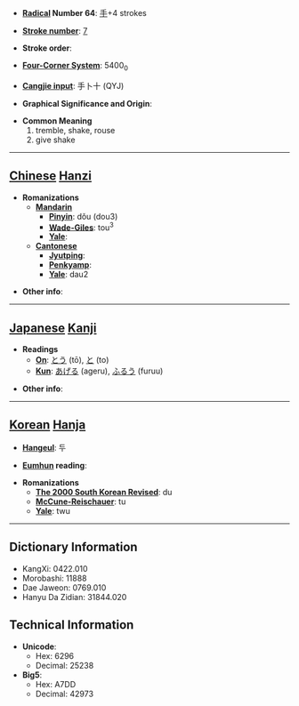 * '''[[Wiktionary:Chinese radical index| Radical]] Number 64''': [[Wiktionary:Chinese radical index 手|手]]+4 strokes

* '''[[Wiktionary:Chinese total strokes index|Stroke number]]''': [[Wiktionary:Chinese total strokes index 7|7]]

* '''Stroke order''': 

* '''[[Wiktionary:Chinese four corner index|Four-Corner System]]''': 5400<sub>0</sub>

* '''[[Wiktionary:Chinese Cangjie index|Cangjie input]]''': 手卜十 (QYJ)

* '''Graphical Significance and Origin''': 

* '''Common Meaning'''
*#tremble, shake, rouse
*# give shake


----

== [[Chinese]] [[Hanzi]] ==

* '''Romanizations'''
** '''[[Mandarin]]'''
*** '''[[Pinyin]]''': dǒu (dou3)
*** '''[[Wade-Giles]]''': tou<sup>3</sup>
*** '''[[Yale]]''': 
** '''[[Cantonese]]'''
*** '''[[Jyutping]]''':
*** '''[[Penkyamp]]''': 
*** '''[[Yale]]''': dau2

* '''Other info''': 

----

== [[Japanese]] [[Kanji]] ==

* '''Readings'''
** '''[[On]]''': [[とう]] (tō), [[と]] (to)
** '''[[Kun]]''': [[あげる]] (ageru), [[ふるう]] (furuu)

* '''Other info''':  

----

== [[Korean]] [[Hanja]] ==

* '''[[Hangeul]]''': 두

* '''[[Eumhun]] reading''': 

* '''Romanizations'''
** '''[[The 2000 South Korean Revised Romanization|The 2000 South Korean Revised]]''': du
** '''[[McCune-Reischauer]]''': tu
** '''[[Yale]]''': twu

----

== Dictionary Information ==

* KangXi: 0422.010
* Morobashi: 11888
* Dae Jaweon: 0769.010
* Hanyu Da Zidian: 31844.020

== Technical Information ==

* '''Unicode''':
** Hex: 6296
** Decimal: 25238
* '''Big5''':
** Hex: A7DD
** Decimal: 42973